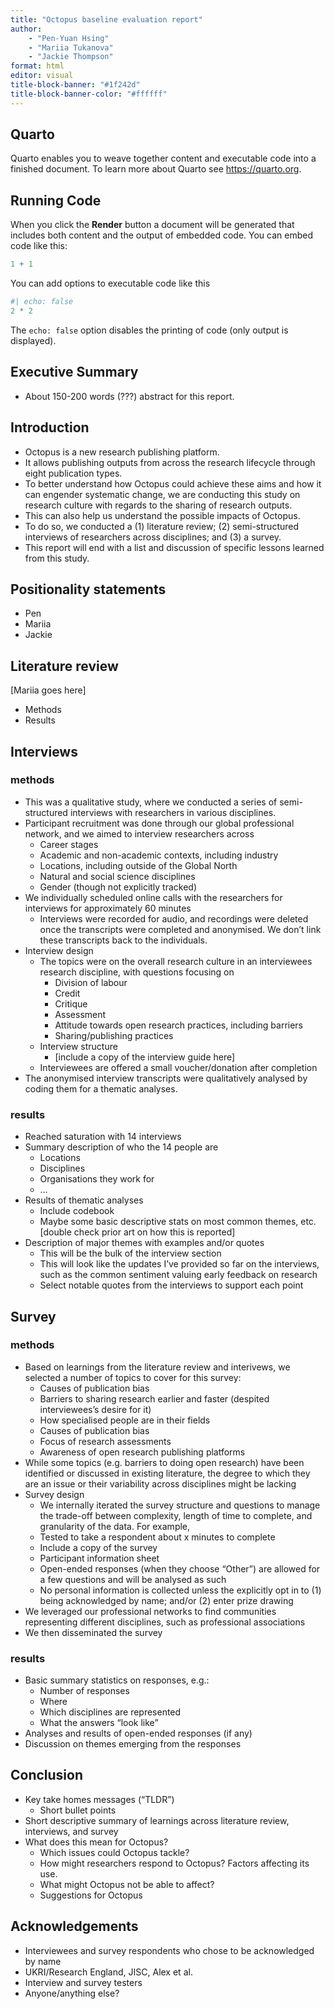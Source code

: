 ```yaml
---
title: "Octopus baseline evaluation report"
author: 
    - "Pen-Yuan Hsing"
    - "Mariia Tukanova"
    - "Jackie Thompson"
format: html
editor: visual
title-block-banner: "#1f242d"
title-block-banner-color: "#ffffff"
---
```


## Quarto

Quarto enables you to weave together content and executable code into a finished document. To learn more about Quarto see <https://quarto.org>.

## Running Code

When you click the **Render** button a document will be generated that includes both content and the output of embedded code. You can embed code like this:

```r
1 + 1
```

You can add options to executable code like this

```r
#| echo: false
2 * 2
```

The `echo: false` option disables the printing of code (only output is displayed).

## Executive Summary

* About 150-200 words (???) abstract for this report.

## Introduction

* Octopus is a new research publishing platform.
* It allows publishing outputs from across the research lifecycle through eight publication types.
* To better understand how Octopus could achieve these aims and how it can engender systematic change, we are conducting this study on research culture with regards to the sharing of research outputs.
* This can also help us understand the possible impacts of Octopus.
* To do so, we conducted a (1) literature review; (2) semi-structured interviews of researchers across disciplines; and (3) a survey.
* This report will end with a list and discussion of specific lessons learned from this study.

## Positionality statements

* Pen
* Mariia
* Jackie

## Literature review

[Mariia goes here]

* Methods
* Results

## Interviews

### methods

* This was a qualitative study, where we conducted a series of semi-structured interviews with researchers in various disciplines.
* Participant recruitment was done through our global professional network, and we aimed to interview researchers across
  * Career stages
  * Academic and non-academic contexts, including industry
  * Locations, including outside of the Global North
  * Natural and social science disciplines
  * Gender (though not explicitly tracked)
* We individually scheduled online calls with the researchers for interviews for approximately 60 minutes
  * Interviews were recorded for audio, and recordings were deleted once the transcripts were completed and anonymised. We don't link these transcripts back to the individuals.
* Interview design
  * The topics were on the overall research culture in an interviewees research discipline, with questions focusing on
    * Division of labour
    * Credit
    * Critique
    * Assessment
    * Attitude towards open research practices, including barriers
    * Sharing/publishing practices
  * Interview structure
    * [include a copy of the interview guide here]
  * Interviewees are offered a small voucher/donation after completion
* The anonymised interview transcripts were qualitatively analysed by coding them for a thematic analyses.

### results

* Reached saturation with 14 interviews
* Summary description of who the 14 people are
  * Locations
  * Disciplines
  * Organisations they work for
  * ...
* Results of thematic analyses
  * Include codebook
  * Maybe some basic descriptive stats on most common themes, etc. [double check prior art on how this is reported]
* Description of major themes with examples and/or quotes
  * This will be the bulk of the interview section
  * This will look like the updates I've provided so far on the interviews, such as the common sentiment valuing early feedback on research
  * Select notable quotes from the interviews to support each point

## Survey

### methods

* Based on learnings from the literature review and interivews, we selected a number of topics to cover for this survey: 
  * Causes of publication bias
  * Barriers to sharing research earlier and faster (despited interviewees's desire for it)
  * How specialised people are in their fields
  * Causes of publication bias
  * Focus of research assessments
  * Awareness of open research publishing platforms
* While some topics (e.g. barriers to doing open research) have been identified or discussed in existing literature, the degree to which they are an issue or their variability across disciplines might be lacking
* Survey design
  * We internally iterated the survey structure and questions to manage the trade-off between complexity, length of time to complete, and granularity of the data. For example, 
  * Tested to take a respondent about x minutes to complete
  * Include a copy of the survey
  * Participant information sheet
  * Open-ended responses (when they choose "Other") are allowed for a few questions and will be analysed as such
  * No personal information is collected unless the explicitly opt in to (1) being acknowledged by name; and/or (2) enter prize drawing
* We leveraged our professional networks to find communities representing different disciplines, such as professional associations
* We then disseminated the survey

### results

* Basic summary statistics on responses, e.g.: 
  * Number of responses
  * Where
  * Which disciplines are represented
  * What the answers "look like"
* Analyses and results of open-ended responses (if any)
* Discussion on themes emerging from the responses

## Conclusion

* Key take homes messages ("TLDR")
  * Short bullet points
* Short descriptive summary of learnings across literature review, interviews, and survey
* What does this mean for Octopus?
  * Which issues could Octopus tackle?
  * How might researchers respond to Octopus? Factors affecting its use.
  * What might Octopus not be able to affect?
  * Suggestions for Octopus

## Acknowledgements

* Interviewees and survey respondents who chose to be acknowledged by name
* UKRI/Research England, JISC, Alex et al.
* Interview and survey testers
* Anyone/anything else?